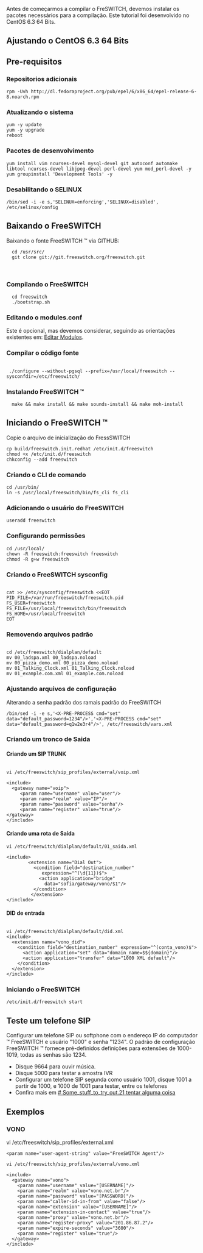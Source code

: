 Antes de começarmos a compilar o FreSWITCH, devemos instalar os pacotes necessários para a compilação. Este tutorial foi desenvolvido no CentOS 6.3 64 Bits.
== Ajustando o CentOS 6.3 64 Bits ==
== Pre-requisitos ==
===Repositorios adicionais===
<pre>
rpm -Uvh http://dl.fedoraproject.org/pub/epel/6/x86_64/epel-release-6-8.noarch.rpm
</pre>
===Atualizando o sistema===
<pre>
yum -y update
yum -y upgrade
reboot
</pre>

=== Pacotes de desenvolvimento ===
<pre>
yum install vim ncurses-devel mysql-devel git autoconf automake libtool ncurses-devel libjpeg-devel perl-devel yum mod_perl-devel -y
yum groupinstall 'Development Tools' -y
</pre>

=== Desabilitando o SELINUX ===
<pre>
/bin/sed -i -e s,'SELINUX=enforcing','SELINUX=disabled', /etc/selinux/config
</pre>

== Baixando o FreeSWITCH ==
Baixando o fonte FreeSWITCH ™ via GITHUB:

<pre>
  cd /usr/src/
  git clone git://git.freeswitch.org/freeswitch.git
</pre>
 
=== Compilando o FreeSWITCH ===

<pre>
  cd freeswitch
  ./bootstrap.sh
</pre>

=== Editando o modules.conf === 
Este é opcional, mas devemos considerar, seguindo as orientações existentes em: [http://wiki.freeswitch.org/wiki/Installation_Guide#Edit_modules.conf Editar Modulos].

=== Compilar o código fonte ===

<pre> 
 ./configure --without-pgsql --prefix=/usr/local/freeswitch --sysconfdir=/etc/freeswitch/
</pre>

=== Instalando FreeSWITCH ™ ===

<pre>
  make && make install && make sounds-install && make moh-install
</pre>

== Iniciando o FreeSWITCH ™ ==

Copie o arquivo de inicialização do FressSWITCH

<pre>
cp build/freeswitch.init.redhat /etc/init.d/freeswitch
chmod +x /etc/init.d/freeswitch
chkconfig --add freeswitch
</pre>

=== Criando o CLI de comando ===

<pre>
cd /usr/bin/
ln -s /usr/local/freeswitch/bin/fs_cli fs_cli
</pre>

=== Adicionando o usuário do FreeSWITCH ===

<pre>
useradd freeswitch
</pre>

=== Configurando permissões ===
<pre>
cd /usr/local/
chown -R freeswitch:freeswitch freeswitch
chmod -R g+w freeswitch
</pre>

=== Criando o FreeSWITCH sysconfig ===

<pre>

cat >> /etc/sysconfig/freeswitch <<EOT
PID_FILE=/var/run/freeswitch/freeswitch.pid
FS_USER=freeswitch
FS_FILE=/usr/local/freeswitch/bin/freeswitch
FS_HOME=/usr/local/freeswitch
EOT
</pre>

=== Removendo arquivos padrão ===

<pre>

cd /etc/freeswitch/dialplan/default
mv 00_ladspa.xml 00_ladspa.noload
mv 00_pizza_demo.xml 00_pizza_demo.noload
mv 01_Talking_Clock.xml 01_Talking_Clock.noload
mv 01_example.com.xml 01_example.com.noload
</pre>

=== Ajustando arquivos de configuração ===

Alterando a senha padrão dos ramais padrão do FreeSWITCH

<pre>
/bin/sed -i -e s,'<X-PRE-PROCESS cmd="set" data="default_password=1234"/>','<X-PRE-PROCESS cmd="set" data="default_password=q1w2e3r4"/>', /etc/freeswitch/vars.xml
</pre>

===Criando um tronco de Saida===
====Criando um SIP TRUNK====

<pre>

vi /etc/freeswitch/sip_profiles/external/voip.xml

<include>
  <gateway name="voip">
     <param name="username" value="user"/>
     <param name="realm" value="IP"/>
     <param name="password" value="senha"/>
     <param name="register" value="true"/>
</gateway>
</include>

</pre>

====Criando uma rota de Saída====
<pre>
vi /etc/freeswitch/dialplan/default/01_saida.xml

<include>
        <extension name="Dial Out">
          <condition field="destination_number"
             expression="^(\d{11})$">
            <action application="bridge"
              data="sofia/gateway/vono/$1"/>
          </condition>
         </extension>
</include>

</pre>


====DID de entrada====

<pre>

vi /etc/freeswitch/dialplan/default/did.xml
<include>
  <extension name="vono_did">
    <condition field="destination_number" expression="^(conta_vono)$">
      <action application="set" data="domain_name=$${domain}"/>
      <action application="transfer" data="1000 XML default"/>
    </condition>
  </extension>
</include>

</pre>

=== Iniciando o FreeSWITCH ===

<pre>
/etc/init.d/freeswitch start
</pre>

== Teste um telefone SIP ==
Configurar um telefone SIP ou softphone com o endereço IP do computador ™ FreeSWITCH e usuário "1000" e senha "1234". O padrão de configuração FreeSWITCH ™ fornece pré-definidos definições para extensões de 1000-1019, todas as senhas são 1234.

* Disque 9664 para ouvir música.
* Disque 5000 para testar a amostra IVR
* Configurar um telefone SIP segunda como usuário 1001, disque 1001 a partir de 1000, e 1000 de 1001 para testar, entre os telefones
* Confira mais em [http://wiki.freeswitch.org/wiki/Getting_Started_Guide # Some_stuff_to_try_out.21 tentar alguma coisa]

== Exemplos ==
===VONO===
vi /etc/freeswitch/sip_profiles/external.xml

<pre>
<param name="user-agent-string" value="FreeSWITCH Agent"/>
</pre>
<pre>
vi /etc/freeswitch/sip_profiles/external/vono.xml

<include>
  <gateway name="vono">
    <param name="username" value="[USERNAME]"/>
    <param name="realm" value="vono.net.br"/>
    <param name="password" value="[PASSWORD]"/>
    <param name="caller-id-in-from" value="false"/>
    <param name="extension" value="[USERNAME]"/>
    <param name="extension-in-contact" value="true"/>
    <param name="proxy" value="vono.net.br"/>
    <param name="register-proxy" value="201.86.87.2"/>
    <param name="expire-seconds" value="3600"/>
    <param name="register" value="true"/>
  </gateway>
</include>
</pre>
